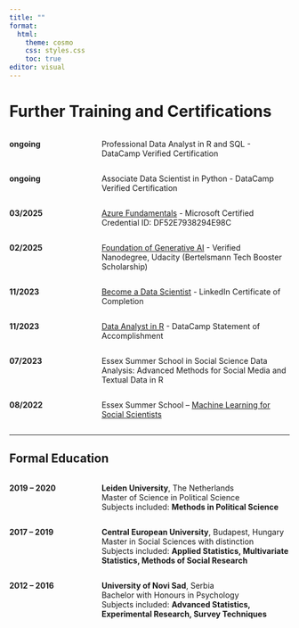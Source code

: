 ```yaml
---
title: ""
format: 
  html:
    theme: cosmo
    css: styles.css
    toc: true
editor: visual
---
```


# Further Training and Certifications

::::: columns
::: {.column width="30%"}
**ongoing**
:::

::: {.column width="70%"}
Professional Data Analyst in R and SQL - DataCamp Verified Certification
:::
:::::

::::: columns
::: {.column width="30%"}
**ongoing**
:::

::: {.column width="70%"}
Associate Data Scientist in Python - DataCamp Verified Certification
:::
:::::

::::: columns
::: {.column width="30%"}
**03/2025**
:::

::: {.column width="70%"}
[Azure Fundamentals](https://learn.microsoft.com/en-us/users/stefanstojkovic-0247/credentials/certification/azure-fundamentals?tab=credentials-tab){target="_blank"} - Microsoft Certified<br> Credential ID: DF52E7938294E98C
:::
:::::

::::: columns
::: {.column width="30%"}
**02/2025**
:::

::: {.column width="70%"}
[Foundation of Generative AI](https://www.udacity.com/certificate/e/f365d39a-b7bc-11ef-aaff-7fc1f9c2c0db) - Verified Nanodegree, Udacity (Bertelsmann Tech Booster Scholarship)
:::
:::::

::::: columns
::: {.column width="30%"}
**11/2023**
:::

::: {.column width="70%"}
[Become a Data Scientist](https://www.linkedin.com/learning/certificates/a8cb4dcb38e682fadb35ccadec6c3854fe1390f4b34cc9c394101932e49d2a14) - LinkedIn Certificate of Completion
:::
:::::

::::: columns
::: {.column width="30%"}
**11/2023**
:::

::: {.column width="70%"}
[Data Analyst in R](https://www.datacamp.com/statement-of-accomplishment/track/f83b8a7170216f6213f95199dbe791b4bc0984dc?raw=1) - DataCamp Statement of Accomplishment
:::
:::::

::::: columns
::: {.column width="30%"}
**07/2023**
:::

::: {.column width="70%"}
Essex Summer School in Social Science Data Analysis: Advanced Methods for Social Media and Textual Data in R
:::
:::::

::::: columns
::: {.column width="30%"}
**08/2022**
:::

::: {.column width="70%"}
Essex Summer School – [Machine Learning for Social Scientists](https://drive.google.com/file/d/11XGko4Jj8TSZkHLQPGPs6GnRGzHysWOR/view)
:::
:::::

------------------------------------------------------------------------

## **Formal Education**

::::: columns
::: {.column width="30%"}
**2019 – 2020**
:::

::: {.column width="70%"}
**Leiden University**, The Netherlands<br> Master of Science in Political Science<br> Subjects included: **Methods in Political Science**
:::
:::::

::::: columns
::: {.column width="30%"}
**2017 – 2019**
:::

::: {.column width="70%"}
**Central European University**, Budapest, Hungary<br> Master in Social Sciences with distinction<br> Subjects included: **Applied Statistics, Multivariate Statistics, Methods of Social Research**
:::
:::::

::::: columns
::: {.column width="30%"}
**2012 – 2016**
:::

::: {.column width="70%"}
**University of Novi Sad**, Serbia<br> Bachelor with Honours in Psychology<br> Subjects included: **Advanced Statistics, Experimental Research, Survey Techniques**
:::
:::::
